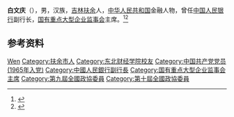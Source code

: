 '''白文庆'''（{{bd|1937年|10月|}}），男，汉族，[[吉林|吉林]][[扶余县|扶余]]人，[[中华人民共和国|中华人民共和国]]金融人物，曾任[[中国人民银行|中国人民银行]]副行长，[[国有重点大型企业监事会|国有重点大型企业监事会]]主席。<ref>{{Cite book|title=中华金融辞库|author=戴相龙, 黄达主编|publisher=中国金融出版社|year=1998|isbn=9787504920485|location=北京|pages=}}</ref><ref>{{Cite web|title=白文庆|url=http://www.dufe.edu.cn/content_8199.html|accessdate=2021-02-09|work=东北财经大学|archive-date=2020-05-19|archive-url=https://web.archive.org/web/20200519032924/http://www.dufe.edu.cn/content_8199.html|dead-url=no}}</ref>

== 参考资料 ==
{{reflist}}

{{Authority control}}
{{DEFAULTSORT:Bai白}}
[[Category:白姓|Wen]]
[[Category:扶余市人|Category:扶余市人]]
[[Category:东北财经学院校友|Category:东北财经学院校友]]
[[Category:中国共产党党员_(1965年入党)|Category:中国共产党党员 (1965年入党)]]
[[Category:中國人民銀行副行長|Category:中國人民銀行副行長]]
[[Category:国有重点大型企业监事会主席|Category:国有重点大型企业监事会主席]]
[[Category:第九屆全國政協委員|Category:第九屆全國政協委員]]
[[Category:第十屆全國政協委員|Category:第十屆全國政協委員]]

{{中国人物小作品}}